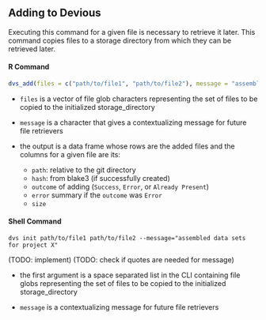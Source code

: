 ## Adding to Devious

Executing this command for a given file is necessary to retrieve it later. This command copies files to a storage directory from which they can be retrieved later.

#### R Command

```r
dvs_add(files = c("path/to/file1", "path/to/file2"), message = "assembled data sets for project X")
```

-   `files` is a vector of file glob characters representing the set of files to be copied to the initialized storage_directory

-   `message` is a character that gives a contextualizing message for future file retrievers

-   the output is a data frame whose rows are the added files and the columns for a given file are its:

    -   `path`: relative to the git directory
    -   `hash`: from blake3 (if successfully created)
    -   `outcome` of adding (`Success`, `Error`, or `Already Present`)
    -   `error` summary if the `outcome` was `Error`
    -   `size`

#### Shell Command

```         
dvs init path/to/file1 path/to/file2 --message="assembled data sets for project X"
```

(TODO: implement) (TODO: check if quotes are needed for message)

-   the first argument is a space separated list in the CLI containing file globs representing the set of files to be copied to the initialized storage_directory

-   `message` is a contextualizing message for future file retrievers
